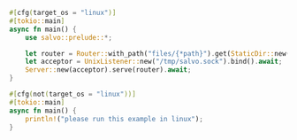 ```rust  title="unix-socket/src/main.rs"
#[cfg(target_os = "linux")]
#[tokio::main]
async fn main() {
    use salvo::prelude::*;

    let router = Router::with_path("files/{*path}").get(StaticDir::new("./static"));
    let acceptor = UnixListener::new("/tmp/salvo.sock").bind().await;
    Server::new(acceptor).serve(router).await;
}

#[cfg(not(target_os = "linux"))]
#[tokio::main]
async fn main() {
    println!("please run this example in linux");
}

```